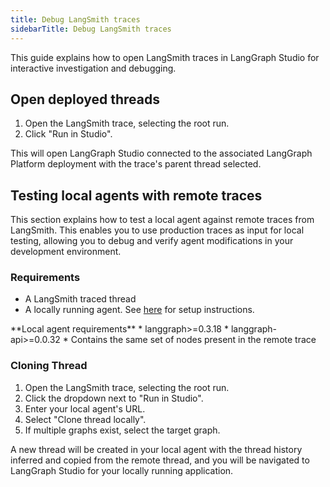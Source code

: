 ```yaml
---
title: Debug LangSmith traces
sidebarTitle: Debug LangSmith traces
---
```

This guide explains how to open LangSmith traces in LangGraph Studio for interactive investigation and debugging.

## Open deployed threads

1. Open the LangSmith trace, selecting the root run.
2. Click "Run in Studio".

This will open LangGraph Studio connected to the associated LangGraph Platform deployment with the trace's parent thread selected.

## Testing local agents with remote traces

This section explains how to test a local agent against remote traces from LangSmith. This enables you to use production traces as input for local testing, allowing you to debug and verify agent modifications in your development environment.

### Requirements

* A LangSmith traced thread
* A locally running agent. See [here](quick-start#local-development-server) for setup
  instructions.

<Info>
  **Local agent requirements**
  * langgraph>=0.3.18
  * langgraph-api>=0.0.32
  * Contains the same set of nodes present in the remote trace
</Info>

### Cloning Thread

1. Open the LangSmith trace, selecting the root run.
2. Click the dropdown next to "Run in Studio".
3. Enter your local agent's URL.
4. Select "Clone thread locally".
5. If multiple graphs exist, select the target graph.

A new thread will be created in your local agent with the thread history inferred and copied from the remote thread, and you will be navigated to LangGraph Studio for your locally running application.
